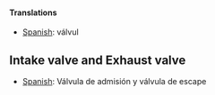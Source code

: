 ====Translations====
*[[Spanish]]: válvul
==Intake valve and Exhaust valve==
*[[Spanish]]: Válvula de admisión y válvula de escape